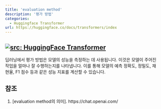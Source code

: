 ```yaml
---
title: 'evaluation method'
description: '평가 방법'
categories:
  - Huggingface Transformer
url: https://huggingface.co/docs/transformers/index
---
```

<a href="https://huggingface.co/docs/transformers/index" target="_blank"><img   loading="lazy" alt="src: HuggingFace Transformer" src="https://img.shields.io/badge/문서-Huggingface_Transformer-blue" ></a>
---

딥러닝에서 평가 방법은 모델의 성능을 측정하는 데 사용됩니다. 이것은 모델이 주어진 작업을 얼마나 잘 수행하는지를 나타냅니다. 이를 통해 모델의 예측 정확도, 정밀도, 재현율, F1 점수 등과 같은 성능 지표를 계산할 수 있습니다.

## 참조

1. [evaluation method의 의미]. https://chat.openai.com/